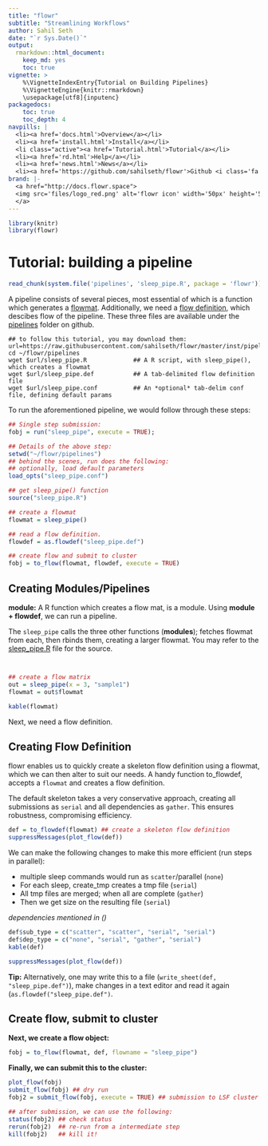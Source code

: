 ```yaml
---
title: "flowr"
subtitle: "Streamlining Workflows"
author: Sahil Seth
date: "`r Sys.Date()`"
output: 
  rmarkdown::html_document: 
    keep_md: yes
    toc: true
vignette: >
    %\VignetteIndexEntry{Tutorial on Building Pipelines}
    %\VignetteEngine{knitr::rmarkdown}
    \usepackage[utf8]{inputenc}
packagedocs:
    toc: true
    toc_depth: 4
navpills: |
  <li><a href='docs.html'>Overview</a></li>
  <li><a href='install.html'>Install</a></li>
  <li class="active"><a href='Tutorial.html'>Tutorial</a></li>
  <li><a href='rd.html'>Help</a></li>
  <li><a href='news.html'>News</a></li>
  <li><a href='https://github.com/sahilseth/flowr'>Github <i class='fa fa-github'></i></a></li>
brand: |-
  <a href="http://docs.flowr.space">
  <img src='files/logo_red.png' alt='flowr icon' width='50px' height='50px' style='margin-top: -10px'>
  </a>
---
```


```r
library(knitr)
library(flowr)
```

# Tutorial: building a pipeline

```r
read_chunk(system.file('pipelines', 'sleep_pipe.R', package = 'flowr'))
```



A pipeline consists of several pieces, most essential of which is a function which generates a [flowmat](http://docs.flowr.space/docs.html#flow_mat).
Additionally, we need a [flow definition](http://docs.flowr.space/docs.html#flow_definition), which descibes flow of the pipeline. 
These three files are available under the [pipelines](https://github.com/sahilseth/flowr/tree/master/inst/pipelines) folder on github.

```
## to follow this tutorial, you may download them:
url=https://raw.githubusercontent.com/sahilseth/flowr/master/inst/pipelines
cd ~/flowr/pipelines
wget $url/sleep_pipe.R             ## A R script, with sleep_pipe(), which creates a flowmat
wget $url/sleep_pipe.def           ## A tab-delimited flow definition file
wget $url/sleep_pipe.conf          ## An *optional* tab-delim conf file, defining default params
```



To run the aforementioned pipeline, we would follow through these steps:

```r
## Single step submission:
fobj = run("sleep_pipe", execute = TRUE); 

## Details of the above step:
setwd("~/flowr/pipelines")
## behind the scenes, run does the following:
## optionally, load default parameters
load_opts("sleep_pipe.conf") 

## get sleep_pipe() function
source("sleep_pipe.R") 

## create a flowmat
flowmat = sleep_pipe()

## read a flow definition.
flowdef = as.flowdef("sleep_pipe.def")

## create flow and submit to cluster
fobj = to_flow(flowmat, flowdef, execute = TRUE)
```




## Creating Modules/Pipelines


<div class="alert alert-info" role="alert">
**module:** A R function which creates a flow mat, is a module. Using **module + flowdef**, we can run a pipeline.
</div>


The `sleep_pipe` calls the three other functions (**modules**); fetches flowmat from each, then rbinds them,
creating a larger flowmat. You may refer to the [sleep_pipe.R](https://github.com/sahilseth/flowr/blob/master/inst/pipelines/sleep_pipe.R)
file for the source.

```r

```

```r

```


```r
## create a flow matrix
out = sleep_pipe(x = 3, "sample1")
flowmat = out$flowmat
```

```r
kable(flowmat)
```


Next, we need a flow definition.

## Creating Flow Definition

flowr enables us to quickly create a skeleton flow definition using a flowmat, which we can then alter to suit our needs. A handy function
to_flowdef, accepts a `flowmat` and creates a flow definition. 

<div class="alert alert-info" role="alert">
The default skeleton takes a very conservative approach, creating all submissions as `serial` and all dependencies as `gather`. This ensures robustness, compromising efficiency. 
</div>

```r
def = to_flowdef(flowmat) ## create a skeleton flow definition
suppressMessages(plot_flow(def))
```

We can make the following changes to make this more efficient (run steps in parallel):


- multiple sleep commands would run as `scatter`/parallel (`none`)
- For each sleep, create_tmp creates a tmp file (`serial`)
- All tmp files are merged; when all are complete (`gather`)
- Then we get size on the resulting file (`serial`)

*dependencies mentioned in ()*


```r
def$sub_type = c("scatter", "scatter", "serial", "serial")
def$dep_type = c("none", "serial", "gather", "serial")
kable(def)
```

```r
suppressMessages(plot_flow(def))
```


<div class="alert alert-info" role="alert">
**Tip:** Alternatively, one may write this to a file 
(`write_sheet(def, "sleep_pipe.def")`), make changes in a text editor and read it again (`as.flowdef("sleep_pipe.def")`.
</div>

## Create flow, submit to cluster

**Next, we create a flow object:**

```r
fobj = to_flow(flowmat, def, flowname = "sleep_pipe")
```

**Finally, we can submit this to the cluster:**
```r
plot_flow(fobj)
submit_flow(fobj) ## dry run
fobj2 = submit_flow(fobj, execute = TRUE) ## submission to LSF cluster

## after submission, we can use the following:
status(fobj2) ## check status
rerun(fobj2)  ## re-run from a intermediate step
kill(fobj2)   ## kill it!
```


<!----


We then define another function `sleep_pipe` which calls the above defined **modules**; fetches flowmat from each, 
creating a larger flowmat. This time we will define a flowdef for the `sleep_pipe` function, elevating its status from
module to a pipeline.


This time we will define a flowdef for the `sleep_pipe` function, elevating its status from
module to a pipeline.




Here are a few examples of modules, three functions `sleep`, `create_tmp` and `merge_size` each returning a flowmat.

We believe pipeline and modules may be interchangeble, in the sense that a *smaller* pipeline may be 
included as part of a larger pipeline.
In flowr a module OR pipeline always returns a flowmat.
The only difference being, a pipeline also has a correspomding flow definition file. 


<div class="alert alert-info" role="alert">
As such, creating a flow definition for a module enables flowr
to run it, hence a module **elevates**, becoming a pipeline.
This lets the user mix and match several modules/pipelines to create a customized larger pipeline(s).
</div>
-->


<script>
  (function(i,s,o,g,r,a,m){i['GoogleAnalyticsObject']=r;i[r]=i[r]||function(){
  (i[r].q=i[r].q||[]).push(arguments)},i[r].l=1*new Date();a=s.createElement(o),
  m=s.getElementsByTagName(o)[0];a.async=1;a.src=g;m.parentNode.insertBefore(a,m)
  })(window,document,'script','//www.google-analytics.com/analytics.js','ga');

  ga('create', 'UA-68378910-1', 'auto');
  ga('send', 'pageview');

</script>
